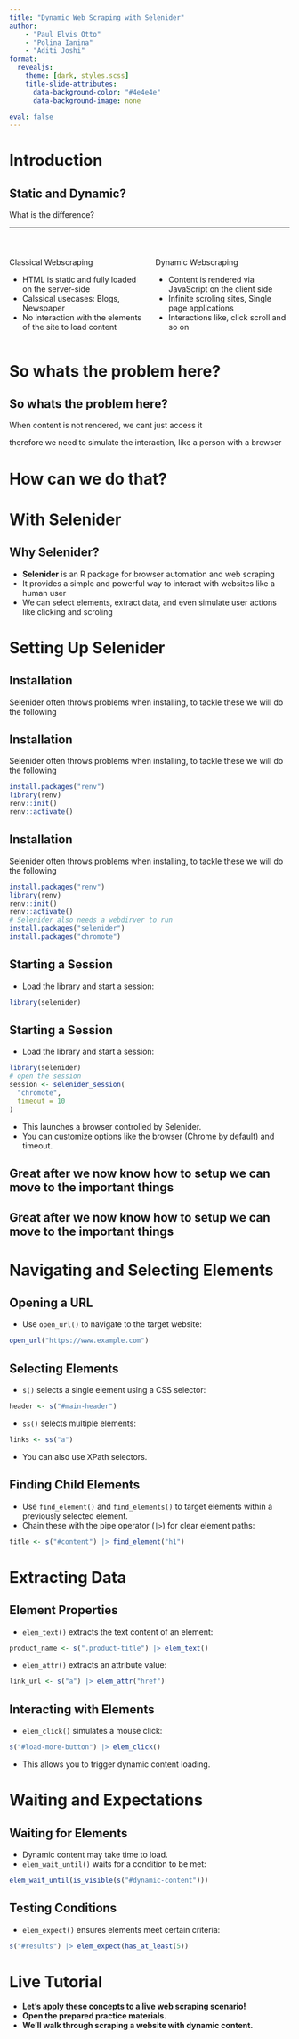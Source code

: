```yaml
---
title: "Dynamic Web Scraping with Selenider"
author: 
    - "Paul Elvis Otto"
    - "Polina Ianina"
    - "Aditi Joshi"
format:
  revealjs: 
    theme: [dark, styles.scss]
    title-slide-attributes: 
      data-background-color: "#4e4e4e"
      data-background-image: none

eval: false
---
```


# Introduction 

## Static and Dynamic?


:::{.center}
:::{.fragment .fade-in-then-semi-out}

What is the difference?
:::
:::

---



# {.center}

:::::{.fragment .fade-in}

:::: {.columns}

::: {.column width="50%" .incremental}
Classical Webscraping

- HTML is static and fully loaded on the server-side
- Calssical usecases: Blogs, Newspaper 
- No interaction with the elements of the site to load content
:::

::: {.column width="50%" .incremental}
Dynamic Webscraping

- Content is rendered via JavaScript on the client side
- Infinite scroling sites, Single page applications
- Interactions like, click scroll and so on

:::

::::

:::::


# So whats the problem here? 

## So whats the problem here?

::: {.fragment .fade-in}
::: {.fragment .highlight-red}
::: {.fragment .semi-fade-out}
When content is not rendered, we cant just access it
:::
:::
:::

::: {.fragment .fade-in}
::: {.fragment .highlight-green}
therefore we need to simulate the interaction, like a person with a browser
:::
:::

# How can we do that?

# With Selenider



## Why Selenider?

*   **Selenider** is an R package for browser automation and web scraping
*   It provides a simple and powerful way to interact with websites like a human user
*   We can select elements, extract data, and even simulate user actions like clicking and scroling

# Setting Up Selenider

## Installation{auto-animate="true"}
Selenider often throws problems when installing, to tackle these we will do the following

## Installation{auto-animate="true"}

Selenider often throws problems when installing, to tackle these we will do the following

```.r
install.packages("renv")
library(renv)
renv::init()
renv::activate()
```

## Installation{auto-animate="true"}

Selenider often throws problems when installing, to tackle these we will do the following

```.r
install.packages("renv")
library(renv)
renv::init()
renv::activate()
# Selenider also needs a webdirver to run
install.packages("selenider")
install.packages("chromote")

```

## Starting a Session {auto-animate="true"}


*   Load the library and start a session:

```.r
library(selenider)
```

## Starting a Session {auto-animate="true"}

*   Load the library and start a session:

```.r
library(selenider)
# open the session
session <- selenider_session(
  "chromote",
  timeout = 10
)
```
::: {.fragment .fade-in}
*   This launches a browser controlled by Selenider.
*   You can customize options like the browser (Chrome by default) and timeout.
:::



## Great after we now know how to setup we can move to the important things{.center auto-animate="true"}

## Great after we now know how to setup we can move to the important things{auto-animate="true" }

::: {.fragment .fade-in}
::: {.fragment .highlight-current-green}
::: {.fragment .semi-fade-out}

:::
:::
:::

::: {.fragment .fade-in}
::: {.fragment .highlight-current-green}
::: {.fragment .semi-fade-out}
:::
:::
:::

::: {.fragment .fade-in}
::: {.fragment .highlight-current-green}
::: {.fragment .semi-fade-out}
:::
:::
:::

# Navigating and Selecting Elements

## Opening a URL

*   Use `open_url()` to navigate to the target website:

```r
open_url("https://www.example.com")
```

## Selecting Elements

*   `s()` selects a single element using a CSS selector:

```r
header <- s("#main-header")
```

*   `ss()` selects multiple elements:

```r
links <- ss("a")
```

*   You can also use XPath selectors.

## Finding Child Elements

*   Use `find_element()` and `find_elements()` to target elements within a previously selected element.
*   Chain these with the pipe operator (`|>`) for clear element paths:

```r
title <- s("#content") |> find_element("h1")
```

# Extracting Data

## Element Properties

*   `elem_text()` extracts the text content of an element:

```r
product_name <- s(".product-title") |> elem_text()
```

*   `elem_attr()` extracts an attribute value:

```r
link_url <- s("a") |> elem_attr("href")
```

## Interacting with Elements

*   `elem_click()` simulates a mouse click:

```r
s("#load-more-button") |> elem_click()
```

*   This allows you to trigger dynamic content loading.

# Waiting and Expectations

## Waiting for Elements

*   Dynamic content may take time to load.
*   `elem_wait_until()` waits for a condition to be met:

```r
elem_wait_until(is_visible(s("#dynamic-content")))
```

## Testing Conditions

*   `elem_expect()` ensures elements meet certain criteria:

```r
s("#results") |> elem_expect(has_at_least(5))
```

# Live Tutorial

*   **Let's apply these concepts to a live web scraping scenario!**
*   **Open the prepared practice materials.**
*   **We'll walk through scraping a website with dynamic content.**

 
